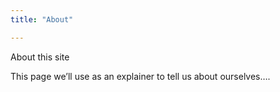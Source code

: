 ```yaml
---
title: "About"

---
```


About this site

This page we'll use as an explainer to tell us about ourselves....
